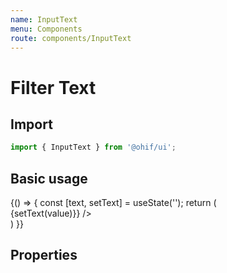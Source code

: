 ```yaml
---
name: InputText
menu: Components
route: components/InputText
---
```



# Filter Text

## Import

```javascript
import { InputText } from '@ohif/ui';
```

## Basic usage

<Playground>
  {() => {
    const [text, setText] = useState('');
    return (
      <div className="flex flex-col flex-1 p-4 items-center">
        <div className="w-56">
          <InputText
            label='Name'
            value={text}
            onChange={value => {setText(value)}}
          />
        </div>
      </div>
    )
  }}

</Playground>

## Properties

<Props of={InputText} />
